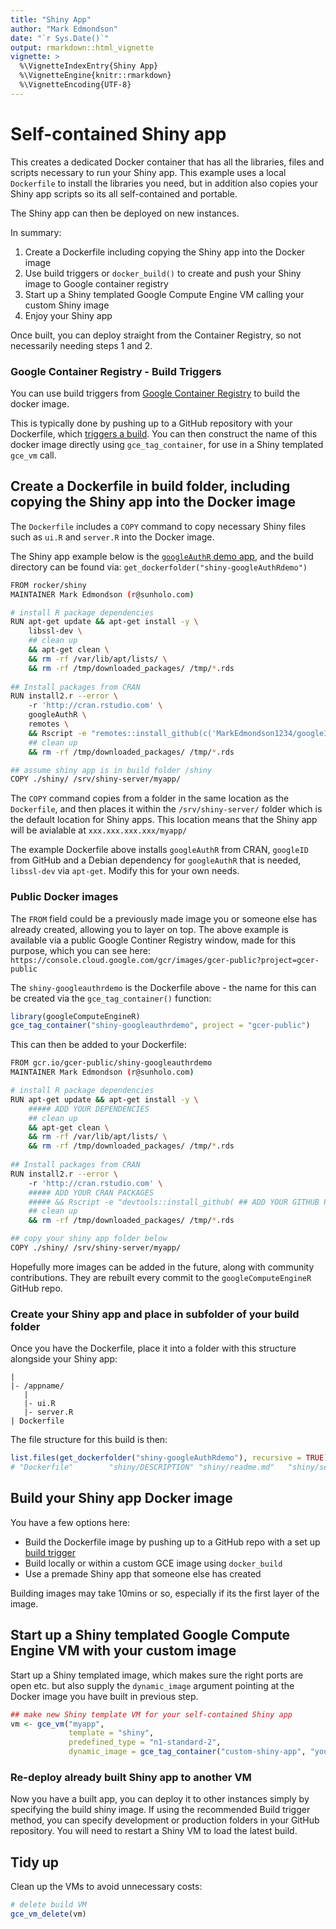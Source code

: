 ```yaml
---
title: "Shiny App"
author: "Mark Edmondson"
date: "`r Sys.Date()`"
output: rmarkdown::html_vignette
vignette: >
  %\VignetteIndexEntry{Shiny App}
  %\VignetteEngine{knitr::rmarkdown}
  %\VignetteEncoding{UTF-8}
---
```


# Self-contained Shiny app

This creates a dedicated Docker container that has all the libraries, files and scripts necessary to run your Shiny app. 
This example uses a local `Dockerfile` to install the libraries you need, 
but in addition also copies your Shiny app scripts so its all self-contained and portable. 

The Shiny app can then be deployed on new instances.

In summary:

1. Create a Dockerfile including copying the Shiny app into the Docker image
2. Use build triggers or `docker_build()` to create and push your Shiny image to Google container registry
3. Start up a Shiny templated Google Compute Engine VM calling your custom Shiny image
5. Enjoy your Shiny app

Once built, you can deploy straight from the Container Registry, so not necessarily needing steps 1 and 2. 

### Google Container Registry - Build Triggers

You can use build triggers from [Google Container Registry](https://cloud.google.com/container-registry/) to build the docker image.  

This is typically done by pushing up to a GitHub repository with your Dockerfile, which [triggers a build](https://cloud.google.com/container-builder/docs/concepts/creating-build-triggers).  You can then construct the name of this docker image directly using `gce_tag_container`, for use in a Shiny templated `gce_vm` call. 

## Create a Dockerfile in build folder, including copying the Shiny app into the Docker image

The `Dockerfile` includes a `COPY` command to copy necessary Shiny files such as `ui.R` and `server.R` into the Docker image. 

The Shiny app example below is the [`googleAuthR` demo app](https://mark.shinyapps.io/googleAuthRexample/), and the build directory can be found via: `get_dockerfolder("shiny-googleAuthRdemo")`

```sh
FROM rocker/shiny
MAINTAINER Mark Edmondson (r@sunholo.com)

# install R package dependencies
RUN apt-get update && apt-get install -y \
    libssl-dev \
    ## clean up
    && apt-get clean \ 
    && rm -rf /var/lib/apt/lists/ \ 
    && rm -rf /tmp/downloaded_packages/ /tmp/*.rds
    
## Install packages from CRAN
RUN install2.r --error \ 
    -r 'http://cran.rstudio.com' \
    googleAuthR \
    remotes \
    && Rscript -e "remotes::install_github(c('MarkEdmondson1234/googleID'))" \
    ## clean up
    && rm -rf /tmp/downloaded_packages/ /tmp/*.rds

## assume shiny app is in build folder /shiny
COPY ./shiny/ /srv/shiny-server/myapp/

```

The `COPY` command copies from a folder in the same location as the `Dockerfile`, and then places it within the `/srv/shiny-server/` folder which is the default location for Shiny apps.  This location means that the Shiny app will be avialable at `xxx.xxx.xxx.xxx/myapp/`

The example Dockerfile above installs `googleAuthR` from CRAN, `googleID` from GitHub and a Debian dependency for `googleAuthR` that is needed, `libssl-dev` via `apt-get`.  Modify this for your own needs. 

### Public Docker images

The `FROM` field could be a previously made image you or someone else has already created, allowing you to layer on top.  The above example is available via a public Google Continer Registry window, made for this purpose, which you can see here: `https://console.cloud.google.com/gcr/images/gcer-public?project=gcer-public`

The `shiny-googleauthrdemo` is the Dockerfile above - the name for this can be created via the `gce_tag_container()` function:

```r
library(googleComputeEngineR)
gce_tag_container("shiny-googleauthrdemo", project = "gcer-public")
```

This can then be added to your Dockerfile:

```sh
FROM gcr.io/gcer-public/shiny-googleauthrdemo
MAINTAINER Mark Edmondson (r@sunholo.com)

# install R package dependencies
RUN apt-get update && apt-get install -y \
    ##### ADD YOUR DEPENDENCIES
    ## clean up
    && apt-get clean \ 
    && rm -rf /var/lib/apt/lists/ \ 
    && rm -rf /tmp/downloaded_packages/ /tmp/*.rds
    
## Install packages from CRAN
RUN install2.r --error \ 
    -r 'http://cran.rstudio.com' \
    ##### ADD YOUR CRAN PACKAGES
    ##### && Rscript -e "devtools::install_github( ## ADD YOUR GITHUB PACKAGES )" \
    ## clean up
    && rm -rf /tmp/downloaded_packages/ /tmp/*.rds

## copy your shiny app folder below
COPY ./shiny/ /srv/shiny-server/myapp/
```

Hopefully more images can be added in the future, along with community contributions.  They are rebuilt every commit to the `googleComputeEngineR` GitHub repo. 

### Create your Shiny app and place in subfolder of your build folder

Once you have the Dockerfile, place it into a folder with this structure alongside your Shiny app:

```
|
|- /appname/
   |
   |- ui.R
   |- server.R
| Dockerfile

```

The file structure for this build is then:
```r
list.files(get_dockerfolder("shiny-googleAuthRdemo"), recursive = TRUE)
# "Dockerfile"        "shiny/DESCRIPTION" "shiny/readme.md"   "shiny/server.R"    "shiny/ui.R"
```

## Build your Shiny app Docker image

You have a few options here:

* Build the Dockerfile image by pushing up to a GitHub repo with a set up [build trigger](https://cloud.google.com/container-builder/docs/concepts/creating-build-triggers)
* Build locally or within a custom GCE image using `docker_build`
* Use a premade Shiny app that someone else has created

Building images may take 10mins or so, especially if its the first layer of the image. 

## Start up a Shiny templated Google Compute Engine VM with your custom image

Start up a Shiny templated image, which makes sure the right ports are open etc. but also supply the `dynamic_image` argument pointing at the Docker image you have built in previous step.

```r
## make new Shiny template VM for your self-contained Shiny app
vm <- gce_vm("myapp", 
             template = "shiny",
             predefined_type = "n1-standard-2",
             dynamic_image = gce_tag_container("custom-shiny-app", "your-project"))
```

### Re-deploy already built Shiny app to another VM

Now you have a built app, you can deploy it to other instances simply by specifying the build shiny image.  If using the recommended Build trigger method, you can specify development or production folders in your GitHub repository.  You will need to restart a Shiny VM to load the latest build. 

## Tidy up

Clean up the VMs to avoid unnecessary costs:

```r
# delete build VM
gce_vm_delete(vm)
```
